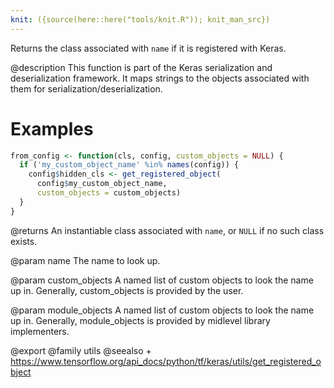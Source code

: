 ```yaml
---
knit: ({source(here::here("tools/knit.R")); knit_man_src})
---
```

Returns the class associated with `name` if it is registered with Keras.

@description
This function is part of the Keras serialization and deserialization
framework. It maps strings to the objects associated with them for
serialization/deserialization.

# Examples
```r
from_config <- function(cls, config, custom_objects = NULL) {
  if ('my_custom_object_name' %in% names(config)) {
    config$hidden_cls <- get_registered_object(
      config$my_custom_object_name,
      custom_objects = custom_objects)
  }
}
```

@returns
An instantiable class associated with `name`, or `NULL` if no such class
exists.

@param name
The name to look up.

@param custom_objects
A named list of custom objects to look the name up in.
Generally, custom_objects is provided by the user.

@param module_objects
A named list of custom objects to look the name up in.
Generally, module_objects is provided by midlevel library
implementers.

@export
@family utils
@seealso
+ <https://www.tensorflow.org/api_docs/python/tf/keras/utils/get_registered_object>
